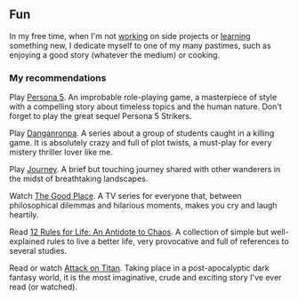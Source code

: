## Fun

In my free time, when I'm not [working](/work) on side projects or
[learning](/education) something new, I dedicate myself to one of my many
pastimes, such as enjoying a good story (whatever the medium) or cooking.

### My recommendations

Play [Persona 5][persona_5]. An improbable role-playing game, a masterpiece of
style with a compelling story about timeless topics and the human nature. Don't
forget to play the great sequel Persona 5 Strikers.

Play [Danganronpa][danganronpa]. A series about a group of students caught in a
killing game. It is absolutely crazy and full of plot twists, a must-play for
every mistery thriller lover like me.

Play [Journey][journey]. A brief but touching journey shared with other
wanderers in the midst of breathtaking landscapes.

Watch [The Good Place][the_good_place]. A TV series for everyone that, between
philosophical dilemmas and hilarious moments, makes you cry and laugh heartily.

Read [12 Rules for Life: An Antidote to Chaos][12_rules]. A collection of simple
but well-explained rules to live a better life, very provocative and full
of references to several studies.

Read or watch [Attack on Titan][aot]. Taking place in a post-apocalyptic dark
fantasy world, it is the most imaginative, crude and exciting story I've ever
read (or watched).

[the_good_place]: https://www.nbc.com/the-good-place
[persona_5]: https://atlus.com/p5r/
[danganronpa]: https://www.youtube.com/watch?v=oacIiWjNSig
[journey]: https://thatgamecompany.com/journey/
[12_rules]: https://www.jordanbpeterson.com/12-rules-for-life/
[aot]: https://www.youtube.com/watch?v=MGRm4IzK1SQ
